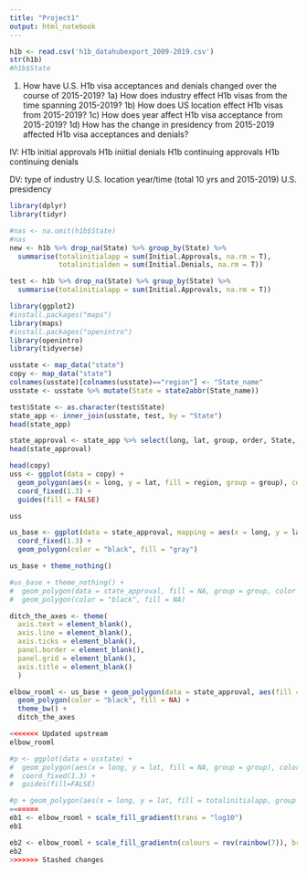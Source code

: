 ```yaml
---
title: "Project1"
output: html_notebook
---
```


```r
h1b <- read.csv('h1b_datahubexport_2009-2019.csv')
str(h1b)
#h1b$State
```

1. How have U.S. H1b visa acceptances and denials changed over the course of 2015-2019?
  1a) How does industry effect H1b visas from the time spanning 2015-2019?
  1b) How does US location effect H1b visas from 2015-2019?
  1c) How does year affect H1b visa acceptance from 2015-2019?
  1d) How has the change in presidency from 2015-2019 affected H1b visa acceptances and denials?
  
IV: H1b initial approvals
    H1b iniitial denials
    H1b continuing approvals
    H1b continuing denials

DV: type of industry
    U.S. location
    year/time (total 10 yrs and 2015-2019)
    U.S. presidency
    
    
```r
library(dplyr)
library(tidyr)
```
    
```r
#nas <- na.omit(h1b$State)
#nas
new <- h1b %>% drop_na(State) %>% group_by(State) %>%
  summarise(totalinitialapp = sum(Initial.Approvals, na.rm = T),
            totalinitialden = sum(Initial.Denials, na.rm = T))

test <- h1b %>% drop_na(State) %>% group_by(State) %>%
  summarise(totalinitialapp = sum(Initial.Approvals, na.rm = T))
```

```r
library(ggplot2)
#install.packages("maps")
library(maps)
#install.packages("openintro")
library(openintro)
library(tidyverse)
```

```r
usstate <- map_data("state")
copy <- map_data("state")
colnames(usstate)[colnames(usstate)=="region"] <- "State_name"
usstate <- usstate %>% mutate(State = state2abbr(State_name))

test$State <- as.character(test$State)
state_app <- inner_join(usstate, test, by = "State")
head(state_app)
```

```r
state_approval <- state_app %>% select(long, lat, group, order, State, totalinitialapp, State_name)
head(state_approval)
```

```r
head(copy)
uss <- ggplot(data = copy) +
  geom_polygon(aes(x = long, y = lat, fill = region, group = group), color = "white") +
  coord_fixed(1.3) +
  guides(fill = FALSE)

uss
```



```r
us_base <- ggplot(data = state_approval, mapping = aes(x = long, y = lat, group = group)) +
  coord_fixed(1.3) +
  geom_polygon(color = "black", fill = "gray")

us_base + theme_nothing()

#us_base + theme_nothing() +
#  geom_polygon(data = state_approval, fill = NA, group = group, color = "white") +
#  geom_polygon(color = "black", fill = NA)

ditch_the_axes <- theme(
  axis.text = element_blank(),
  axis.line = element_blank(),
  axis.ticks = element_blank(),
  panel.border = element_blank(),
  panel.grid = element_blank(),
  axis.title = element_blank()
  )

elbow_rooml <- us_base + geom_polygon(data = state_approval, aes(fill = totalinitialapp), color = "white") +
  geom_polygon(color = "black", fill = NA) +
  theme_bw() +
  ditch_the_axes

```

```r
<<<<<<< Updated upstream
elbow_rooml 

#p <- ggplot(data = usstate) +
#  geom_polygon(aes(x = long, y = lat, fill = NA, group = group), color = "white") + 
#  coord_fixed(1.3) +
#  guides(fill=FALSE) 

#p + geom_polygon(aes(x = long, y = lat, fill = totalinitialapp, group = group))
=======
eb1 <- elbow_rooml + scale_fill_gradient(trans = "log10")
eb1

eb2 <- elbow_rooml + scale_fill_gradientn(colours = rev(rainbow(7)), breaks = c(1000, 10000, 100000), trans = "log10")
eb2
>>>>>>> Stashed changes
```

